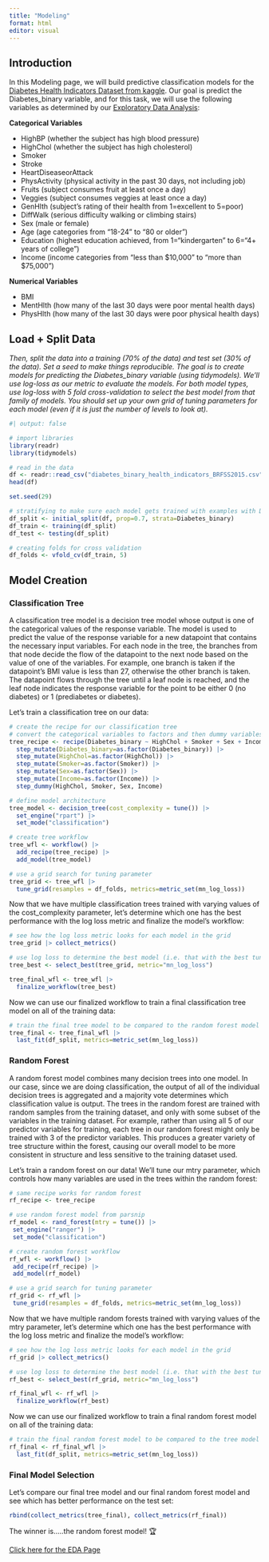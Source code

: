```yaml
---
title: "Modeling"
format: html
editor: visual
---
```


## Introduction

In this Modeling page, we will build predictive classification models for the [Diabetes Health Indicators Dataset from kaggle](https://www.kaggle.com/datasets/alexteboul/diabetes-health-indicators-dataset/data?select=diabetes_binary_health_indicators_BRFSS2015.csv). Our goal is predict the Diabetes_binary variable, and for this task, we will use the following variables as determined by our [Exploratory Data Analysis](EDA.html):

**Categorical Variables**

-   HighBP (whether the subject has high blood pressure)
-   HighChol (whether the subject has high cholesterol)
-   Smoker
-   Stroke
-   HeartDiseaseorAttack
-   PhysActivity (physical activity in the past 30 days, not including job)
-   Fruits (subject consumes fruit at least once a day)
-   Veggies (subject consumes veggies at least once a day)
-   GenHlth (subject's rating of their health from 1=excellent to 5=poor)
-   DiffWalk (serious difficulty walking or climbing stairs)
-   Sex (male or female)
-   Age (age categories from "18-24" to "80 or older")
-   Education (highest education achieved, from 1="kindergarten" to 6="4+ years of college")
-   Income (income categories from "less than \$10,000" to "more than \$75,000")

**Numerical Variables**

-   BMI
-   MentHlth (how many of the last 30 days were poor mental health days)
-   PhysHlth (how many of the last 30 days were poor physical health days)

## Load + Split Data

*Then, split the data into a training (70% of the data) and test set (30% of the data). Set a seed to make things reproducible. The goal is to create models for predicting the Diabetes_binary variable (using tidymodels). We’ll use log-loss as our metric to evaluate the models. For both model types, use log-loss with 5 fold cross-validation to select the best model from that family of models. You should set up your own grid of tuning parameters for each model (even if it is just the number of levels to look at).*

```r
#| output: false

# import libraries
library(readr)
library(tidymodels)
```

```r
# read in the data
df <- readr::read_csv("diabetes_binary_health_indicators_BRFSS2015.csv")
head(df)

set.seed(29)

# stratifying to make sure each model gets trained with examples with Diabetes=1
df_split <- initial_split(df, prop=0.7, strata=Diabetes_binary)
df_train <- training(df_split)
df_test <- testing(df_split)

# creating folds for cross validation
df_folds <- vfold_cv(df_train, 5)
```

## Model Creation

### Classification Tree

A classification tree model is a decision tree model whose output is one of the categorical values of the response variable. The model is used to predict the value of the response variable for a new datapoint that contains the necessary input variables. For each node in the tree, the branches from that node decide the flow of the datapoint to the next node based on the value of one of the variables. For example, one branch is taken if the datapoint's BMI value is less than 27, otherwise the other branch is taken. The datapoint flows through the tree until a leaf node is reached, and the leaf node indicates the response variable for the point to be either 0 (no diabetes) or 1 (prediabetes or diabetes).

Let's train a classification tree on our data:

```r
# create the recipe for our classification tree
# convert the categorical variables to factors and then dummy variables
tree_recipe <- recipe(Diabetes_binary ~ HighChol + Smoker + Sex + Income + BMI, data=df_train) |>
  step_mutate(Diabetes_binary=as.factor(Diabetes_binary)) |>
  step_mutate(HighChol=as.factor(HighChol)) |>
  step_mutate(Smoker=as.factor(Smoker)) |>
  step_mutate(Sex=as.factor(Sex)) |>
  step_mutate(Income=as.factor(Income)) |>
  step_dummy(HighChol, Smoker, Sex, Income)

# define model architecture
tree_model <- decision_tree(cost_complexity = tune()) |>  
  set_engine("rpart") |>
  set_mode("classification")

# create tree workflow
tree_wfl <- workflow() |>
  add_recipe(tree_recipe) |>
  add_model(tree_model)

# use a grid search for tuning parameter
tree_grid <- tree_wfl |> 
  tune_grid(resamples = df_folds, metrics=metric_set(mn_log_loss))
```

Now that we have multiple classification trees trained with varying values of the cost_complexity parameter, let's determine which one has the best performance with the log loss metric and finalize the model's workflow:

```r
# see how the log loss metric looks for each model in the grid
tree_grid |> collect_metrics()

# use log loss to determine the best model (i.e. that with the best tuning parameter value) and finalize its workflow
tree_best <- select_best(tree_grid, metric="mn_log_loss")

tree_final_wfl <- tree_wfl |>
  finalize_workflow(tree_best)
```

Now we can use our finalized workflow to train a final classification tree model on all of the training data:

```r
# train the final tree model to be compared to the random forest model
tree_final <- tree_final_wfl |>
  last_fit(df_split, metrics=metric_set(mn_log_loss))
```


### Random Forest

A random forest model combines many decision trees into one model. In our case, since we are doing classification, the output of all of the individual decision trees is aggregated and a majority vote determines which classification value is output. The trees in the random forest are trained with random samples from the training dataset, and only with some subset of the variables in the training dataset. For example, rather than using all 5 of our predictor variables for training, each tree in our random forest might only be trained with 3 of the predictor variables. This produces a greater variety of tree structure within the forest, causing our overall model to be more consistent in structure and less sensitive to the training dataset used.

Let's train a random forest on our data! We'll tune our mtry parameter, which controls how many variables are used in the trees within the random forest:

```r
# same recipe works for random forest
rf_recipe <- tree_recipe

# use random forest model from parsnip
rf_model <- rand_forest(mtry = tune()) |>
 set_engine("ranger") |>
 set_mode("classification")

# create random forest workflow
rf_wfl <- workflow() |>
 add_recipe(rf_recipe) |>
 add_model(rf_model)

# use a grid search for tuning parameter
rf_grid <- rf_wfl |>
 tune_grid(resamples = df_folds, metrics=metric_set(mn_log_loss))
```

Now that we have multiple random forests trained with varying values of the mtry parameter, let's determine which one has the best performance with the log loss metric and finalize the model's workflow:

```r
# see how the log loss metric looks for each model in the grid
rf_grid |> collect_metrics()

# use log loss to determine the best model (i.e. that with the best tuning parameter value) and finalize its workflow
rf_best <- select_best(rf_grid, metric="mn_log_loss")

rf_final_wfl <- rf_wfl |>
  finalize_workflow(rf_best)
```

Now we can use our finalized workflow to train a final random forest model on all of the training data:

```r
# train the final random forest model to be compared to the tree model
rf_final <- rf_final_wfl |>
  last_fit(df_split, metrics=metric_set(mn_log_loss))
```

### Final Model Selection

Let's compare our final tree model and our final random forest model and see which has better performance on the test set:

```r
rbind(collect_metrics(tree_final), collect_metrics(rf_final))
```

The winner is.....the random forest model! 🏆

[Click here for the EDA Page](EDA.html)